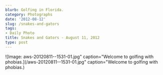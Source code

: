 ```yaml
---
blurb: Golfing in Florida.
category: Photographs
date: '2012-08-12'
slug: /snakes-and-gators
tags:
- Daily Photo
title: Snakes and Gators - August 11, 2012
type: post
---
```



![Image: aws-20120811--1531-01.jpg" caption="Welcome to golfing with phobias.](/aws-20120811--1531-01.jpg" caption="Welcome to golfing with phobias.)